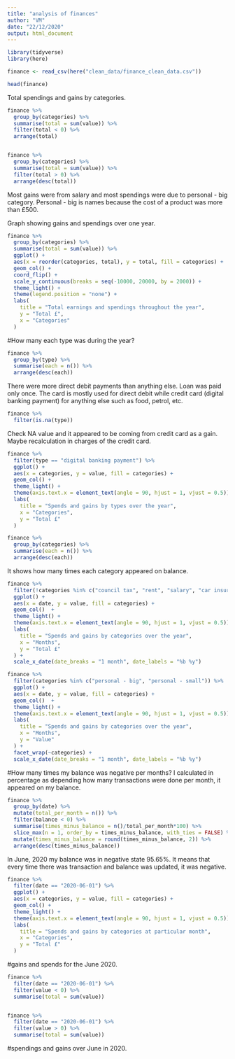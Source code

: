 ```yaml
---
title: "analysis of finances"
author: "VM"
date: "22/12/2020"
output: html_document
---
```



```r
library(tidyverse)
library(here)

finance <- read_csv(here("clean_data/finance_clean_data.csv"))

head(finance)
```
Total spendings and gains by categories. 
```r
finance %>% 
  group_by(categories) %>% 
  summarise(total = sum(value)) %>% 
  filter(total < 0) %>% 
  arrange(total)


finance %>% 
  group_by(categories) %>% 
  summarise(total = sum(value)) %>% 
  filter(total > 0) %>% 
  arrange(desc(total))
```
Most gains were from salary and most spendings were due to personal - big category.
Personal - big is names because the cost of a product was more than £500.

Graph showing gains and spendings over one year.
```r
finance %>% 
  group_by(categories) %>% 
  summarise(total = sum(value)) %>% 
  ggplot() +
  aes(x = reorder(categories, total), y = total, fill = categories) +
  geom_col() +
  coord_flip() +
  scale_y_continuous(breaks = seq(-10000, 20000, by = 2000)) +
  theme_light() +
  theme(legend.position = "none") +
  labs(
    title = "Total earnings and spendings throughout the year",
    y = "Total £",
    x = "Categories"
  )
```
#How many each type was during the year? 
```r
finance %>% 
  group_by(type) %>% 
  summarise(each = n()) %>% 
  arrange(desc(each))
```
There were more direct debit payments than anything else. Loan was paid only once. The card is mostly used for direct debit while credit card (digital banking payment) for anything else such as food, petrol, etc.
```r
finance %>% 
  filter(is.na(type))
```
Check NA value and it appeared to be coming from credit card as a gain. Maybe recalculation in charges of the credit card.
```r
finance %>% 
  filter(type == "digital banking payment") %>% 
  ggplot() +
  aes(x = categories, y = value, fill = categories) +
  geom_col() +
  theme_light() +
  theme(axis.text.x = element_text(angle = 90, hjust = 1, vjust = 0.5)) +
  labs(
    title = "Spends and gains by types over the year",
    x = "Categories",
    y = "Total £"
  ) 
```
```r
finance %>% 
  group_by(categories) %>% 
  summarise(each = n()) %>% 
  arrange(desc(each))
```
It shows how many times each category appeared on balance.
```r
finance %>% 
  filter(!categories %in% c("council tax", "rent", "salary", "car insurance", "utility bills")) %>% 
  ggplot() +
  aes(x = date, y = value, fill = categories) +
  geom_col()  +
  theme_light() +
  theme(axis.text.x = element_text(angle = 90, hjust = 1, vjust = 0.5)) +
  labs(
    title = "Spends and gains by categories over the year",
    x = "Months",
    y = "Total £"
  ) +
  scale_x_date(date_breaks = "1 month", date_labels = "%b %y")
```
```r
finance %>% 
  filter(categories %in% c("personal - big", "personal - small")) %>% 
  ggplot() +
  aes(x = date, y = value, fill = categories) +
  geom_col()  +
  theme_light() +
  theme(axis.text.x = element_text(angle = 90, hjust = 1, vjust = 0.5)) +
  labs(
    title = "Spends and gains by categories over the year",
    x = "Months",
    y = "Value"
  ) +
  facet_wrap(~categories) +
  scale_x_date(date_breaks = "1 month", date_labels = "%b %y")
```
#How many times my balance was negative per months? I calculated in percentage as depending how many transactions were done per month, it appeared on my balance. 
```r
finance %>% 
  group_by(date) %>% 
  mutate(total_per_month = n()) %>% 
  filter(balance < 0) %>% 
  summarise(times_minus_balance = n()/total_per_month*100) %>% 
  slice_max(n = 1, order_by = times_minus_balance, with_ties = FALSE) %>% 
  mutate(times_minus_balance = round(times_minus_balance, 2)) %>% 
  arrange(desc(times_minus_balance))
```
In June, 2020 my balance was in negative state 95.65%. It means that every time there was transaction and balance was updated, it was negative. 
```r
finance %>% 
  filter(date == "2020-06-01") %>% 
  ggplot() +
  aes(x = categories, y = value, fill = categories) +
  geom_col() +
  theme_light() +
  theme(axis.text.x = element_text(angle = 90, hjust = 1, vjust = 0.5)) +
  labs(
    title = "Spends and gains by categories at particular month",
    x = "Categories",
    y = "Total £"
  ) 
```
#gains and spends for the June 2020.
```r
finance %>% 
  filter(date == "2020-06-01") %>%
  filter(value < 0) %>% 
  summarise(total = sum(value))


finance %>% 
  filter(date == "2020-06-01") %>%
  filter(value > 0) %>% 
  summarise(total = sum(value))
```
#spendings and gains over June in 2020. 


